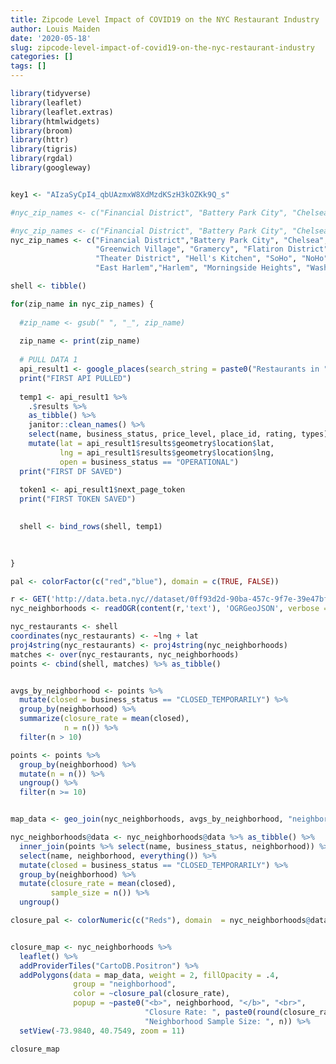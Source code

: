 ```yaml
---
title: Zipcode Level Impact of COVID19 on the NYC Restaurant Industry
author: Louis Maiden
date: '2020-05-18'
slug: zipcode-level-impact-of-covid19-on-the-nyc-restaurant-industry
categories: []
tags: []
---
```



```r

library(tidyverse)
library(leaflet)
library(leaflet.extras)
library(htmlwidgets)
library(broom)
library(httr)
library(tigris)
library(rgdal)
library(googleway)


key1 <- "AIzaSyCpI4_qbUAzmxW8XdMzdKSzH3kOZKk9Q_s"

#nyc_zip_names <- c("Financial District", "Battery Park City", "Chelsea")

#nyc_zip_names <- c("Financial District", "Battery Park City", "Chelsea", "West Village", "East VIllage", "Civic Center")
nyc_zip_names <- c("Financial District","Battery Park City", "Chelsea", "West Village", "East Village", "Tribeca", "Lower East Side",
                   "Greenwich Village", "Gramercy", "Flatiron District","Stuyvesant Town", "Kips Bay", "Midtown", "Murray Hill",
                   "Theater District", "Hell's Kitchen", "SoHo", "NoHo", "Little Italy", "Nolita", "Upper East Side", "Upper West Side",
                   "East Harlem","Harlem", "Morningside Heights", "Washington Heights", "Inwood")

shell <- tibble()

for(zip_name in nyc_zip_names) {
  
  #zip_name <- gsub(" ", "_", zip_name)
  
  zip_name <- print(zip_name)
  
  # PULL DATA 1
  api_result1 <- google_places(search_string = paste0("Restaurants in ", zip_name, ",New York"), key = key1)
  print("FIRST API PULLED")
  
  temp1 <- api_result1 %>% 
    .$results %>% 
    as_tibble() %>% 
    janitor::clean_names() %>% 
    select(name, business_status, price_level, place_id, rating, types) %>% 
    mutate(lat = api_result1$results$geometry$location$lat,
           lng = api_result1$results$geometry$location$lng,
           open = business_status == "OPERATIONAL")
  print("FIRST DF SAVED")
  
  token1 <- api_result1$next_page_token
  print("FIRST TOKEN SAVED")

  
  shell <- bind_rows(shell, temp1)

  
  
}
```



```r
pal <- colorFactor(c("red","blue"), domain = c(TRUE, FALSE))

r <- GET('http://data.beta.nyc//dataset/0ff93d2d-90ba-457c-9f7e-39e47bf2ac5f/resource/35dd04fb-81b3-479b-a074-a27a37888ce7/download/d085e2f8d0b54d4590b1e7d1f35594c1pediacitiesnycneighborhoods.geojson')
nyc_neighborhoods <- readOGR(content(r,'text'), 'OGRGeoJSON', verbose = F)

nyc_restaurants <- shell
coordinates(nyc_restaurants) <- ~lng + lat
proj4string(nyc_restaurants) <- proj4string(nyc_neighborhoods)
matches <- over(nyc_restaurants, nyc_neighborhoods)
points <- cbind(shell, matches) %>% as_tibble()


avgs_by_neighborhood <- points %>% 
  mutate(closed = business_status == "CLOSED_TEMPORARILY") %>% 
  group_by(neighborhood) %>% 
  summarize(closure_rate = mean(closed),
            n = n()) %>% 
  filter(n > 10)

points <- points %>% 
  group_by(neighborhood) %>% 
  mutate(n = n()) %>% 
  ungroup() %>% 
  filter(n >= 10)


map_data <- geo_join(nyc_neighborhoods, avgs_by_neighborhood, "neighborhood", "neighborhood")

nyc_neighborhoods@data <- nyc_neighborhoods@data %>% as_tibble() %>% 
  inner_join(points %>% select(name, business_status, neighborhood)) %>% 
  select(name, neighborhood, everything()) %>% 
  mutate(closed = business_status == "CLOSED_TEMPORARILY") %>% 
  group_by(neighborhood) %>% 
  mutate(closure_rate = mean(closed),
         sample_size = n()) %>% 
  ungroup()

closure_pal <- colorNumeric(c("Reds"), domain  = nyc_neighborhoods@data$closure_rate)


closure_map <- nyc_neighborhoods %>% 
  leaflet() %>% 
  addProviderTiles("CartoDB.Positron") %>% 
  addPolygons(data = map_data, weight = 2, fillOpacity = .4, 
              group = "neighborhood",
              color = ~closure_pal(closure_rate),
              popup = ~paste0("<b>", neighborhood, "</b>", "<br>",
                              "Closure Rate: ", paste0(round(closure_rate, 2), "%"), "<br>",
                              "Neighborhood Sample Size: ", n)) %>% 
  setView(-73.9840, 40.7549, zoom = 11)
```


```r
closure_map
````


